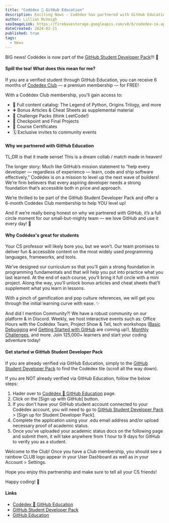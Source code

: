 ```yaml
---
title: "Codédex 🤝 GitHub Education"
description: Exciting News — Codédex has partnered with GitHub Education and is now part of GitHub Student Developer Pack! ✨
author: Lillian McVeigh
seoImageLink: https://firebasestorage.googleapis.com/v0/b/codedex-io.appspot.com/o/blogs%2Fcodedex-github-edu%2Fbanner.gif?alt=media&token=1176d34d-4704-48dc-ab19-5b5f307aa2de
dateCreated: 2024-02-21
published: true
tags:
  - News
---
```


BIG news! Codédex is now part of the [GitHub Student Developer Pack](https://www.codedex.io/github-students)!!! 🥳
#### Spill the tea! What does this mean for me?

If you are a verified student through GitHub Education, you can receive 6 months of [Codedex Club](https://www.codedex.io/pricing) — a premium membership — for FREE!

With a Codédex Club membership, you’ll gain access to:

- 🌈 Full content catalog: The Legend of Python, Origins Trilogy, and more
- ➕ Bonus Articles & Cheat Sheets as supplemental material
- 🎴 Challenge Packs (think LeetCode!)
- 🚀 Checkpoint and Final Projects 
- 📜 Course Certificates
- 🗓️ Exclusive invites to community events

#### Why we partnered with GitHub Education

TL;DR is that it made sense! This is a dream collab / match made in heaven!

The longer story: Much like GitHub’s mission statement to “help every developer — regardless of experience — learn, code and ship software effectively,” Codédex is on a mission to level up the next wave of builders! We’re firm believers that every aspiring developer needs a strong foundation that’s accessible both in price and approach.

We’re thrilled to be part of the GitHub Student Developer Pack and offer a 6-month Codédex Club membership to help YOU level up! 

And if we’re really being honest on why we partnered with GitHub, it’s a full circle moment for our small-but-mighty team — we love GitHub and use it every day! 💖

#### Why Codédex's great for students

Your CS professor will likely bore you, but we won’t. Our team promises to deliver fun & accessible content on the most widely used programming languages, frameworks, and tools.

We’ve designed our curriculum so that you’ll gain a strong foundation in programming fundamentals and that will help you put into practice what you last learned. At the end of each course, you’ll bring it full circle with a mini project. Along the way, you’ll unlock bonus articles and cheat sheets that’ll supplement what you learn in lessons.

With a pinch of gamification and pop culture references, we will get you through the initial learning curve with ease. ✨

And did I mention Community?! We have a robust community on our platform & in Discord. Weekly, we host interactive events such as: Office Hours with the Codédex Team, Project Show & Tell, tech workshops ([Basic Debugging](https://discord.gg/VAtARArQ?event=1207038533907517440) and [Getting Started with GitHub](https://discord.gg/VAtARArQ?event=1207055343331442688) are coming up!), [Monthly Challenges](https://www.codedex.io/community/monthly-challenge/february-2024), and more. Join 125,000+ learners and start your coding adventure today!

#### Get started w GitHub Student Developer Pack

If you are already verified via GitHub Education, simply to the [GitHub Student Developer Pack](https://education.github.com/pack) to find the Codédex tile (scroll all the way down).

If you are NOT already verified via GitHub Education, follow the below steps:

1. Hader over to [Codédex 🤝 GitHub Education](https://www.codedex.io/github-students) page.
2. Click on the [Sign up with GitHub] button.
3. If you don't have your GitHub student account connected to your Codédex account, you will need to go to [GitHub Student Developer Pack](https://education.github.com/pack) > [Sign up for Student Developer Pack].
4. Complete the application using your .edu email address and/or upload necessary proof of academic status.
5. Once you’ve uploaded your academic status docs on the following page and submit them, it will take anywhere from 1 hour to 9 days for GitHub to verify you as a student.

Welcome to the Club! Once you have a Club membership, you should see a rainbow CLUB logo appear in your User Dashboard as well as in your Account > Settings.

Hope you enjoy this partnership and make sure to tell all your CS friends!

Happy coding! 🌻

#### Links

- [Codédex 🤝 GitHub Education](https://www.codedex.io/github-students)
- [GitHub Student Developer Pack](https://education.github.com/pack)
- [GitHub Education](https://education.github.com)
